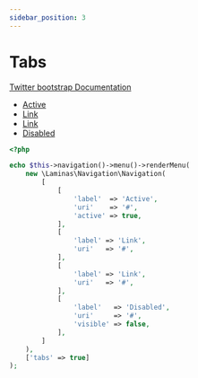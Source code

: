 ```yaml
---
sidebar_position: 3
---
```



# Tabs

[Twitter bootstrap Documentation](https://getbootstrap.com/docs/4.5/components/navs/#tabs)

<Tabs>
<TabItem value="result" label="Result" default><HtmlCode bootstrapVersion="4.5"><ul class="nav nav-tabs">
    <li class=" nav-item">
        <a class="nav-link active" href="#">Active</a>
    </li>
    <li class="nav-item">
        <a class="nav-link" href="#">Link</a>
    </li>
    <li class="nav-item">
        <a class="nav-link" href="#">Link</a>
    </li>
    <li class="nav-item">
        <a class="nav-link disabled" href="#" tabindex="-1" aria-disabled="true">Disabled</a>
    </li>
</ul></HtmlCode></TabItem>
<TabItem value="source" label="Source">

```php
<?php

echo $this->navigation()->menu()->renderMenu(
    new \Laminas\Navigation\Navigation(
        [
            [
                'label'  => 'Active',
                'uri'    => '#',
                'active' => true,
            ],
            [
                'label' => 'Link',
                'uri'   => '#',
            ],
            [
                'label' => 'Link',
                'uri'   => '#',
            ],
            [
                'label'   => 'Disabled',
                'uri'     => '#',
                'visible' => false,
            ],
        ]
    ),
    ['tabs' => true]
);

```

</TabItem>
</Tabs>
